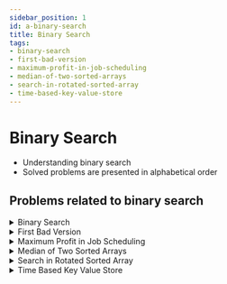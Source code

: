 ```yaml
---
sidebar_position: 1 
id: a-binary-search
title: Binary Search 
tags:
- binary-search 
- first-bad-version
- maximum-profit-in-job-scheduling
- median-of-two-sorted-arrays
- search-in-rotated-sorted-array
- time-based-key-value-store
--- 
```



# Binary Search

- Understanding binary search
- Solved problems are presented in alphabetical order

## Problems related to binary search

<details> 
<summary> Binary Search </summary> 

### [↗ See LeetCode Problem #704](https://leetcode.com/problems/binary-search/)

<Tabs>
<TabItem value="java" label="Java">

```java showLineNumbers
public class Solution {
    static int search(int[] nums, int target) {
        int pivot;
        int left = 0;
        int right = nums.length - 1;

        while (left <= right) {
            pivot = left + (right - left) / 2;

            if (nums[pivot] == target) {
                return pivot;
            }

            if (target < nums[pivot]) {
                right = pivot - 1;
            } else {
                left = pivot + 1;
            }
        }

        return -1;
    }

    public static void main(String[] args) {

        // Example 1:
        int[] nums1 = {-1,0,3,5,9,12};
        int target1 = 9;
        //  O/P: 4

        // Example 2:
        int[] nums2 = {-1,0,3,5,9,12};
        int target2 = 2;
        //  O/P: -1

        System.out.println(search(nums1, target1));
        System.out.println(search(nums2, target2));
    }
}
```

</TabItem>
</Tabs>

</details>

<details> 
<summary> First Bad Version </summary> 

### [↗ See LeetCode Problem #278](https://leetcode.com/problems/first-bad-version/)

<Tabs>
<TabItem value="java" label="Java">

```java showLineNumbers
//  To make it work outside the LeetCode environment:
//  Requires the CORRECT implementation of VersionControl class
//      with boolean isBadVersion(int version) method/API

//  INCORRECT Implementation
//      so that my IDE doesn't yell at me!!!
class VersionControl {
    static boolean isBadVersion (int n) {
        return true;
    }
}

public class Solution extends VersionControl {
    static int firstBadVersion(int n) {

        int leftIndex = 1;
        int rightIndex = n;

        while (leftIndex <= rightIndex) {

            int pivotIndex = leftIndex + (rightIndex - leftIndex) / 2;

            //  Not bad version
            if (!isBadVersion (pivotIndex)) {
                //  First bad version should be
                //      on the right side of the pivotIndex
                leftIndex = pivotIndex + 1;
            //  Bad version
            } else {
                //  First bad version should be
                //      on the left side of the pivotIndex
                //  Meaning, pivotIndex < current pivotIndex
                rightIndex = pivotIndex - 1;
            }
        }
        return leftIndex;
    }

    public static void main(String[] args) {
        // Example 1:
        int n1 = 5;
        int bad1 = 4;
        //  O/P: 4

        // Example 2:
        int n2 = 1;
        int bad2 = 1;
        //  O/P: 1

        System.out.println(firstBadVersion(n1));
        System.out.println(firstBadVersion(n2));
    }
}
```

</TabItem>
</Tabs>

</details>

<details> 
<summary> Maximum Profit in Job Scheduling </summary> 

### [↗ See LeetCode Problem #1235](https://leetcode.com/problems/maximum-profit-in-job-scheduling/)

<Tabs>
<TabItem value="java" label="Java">

```java showLineNumbers
import java.util.List;
import java.util.ArrayList;
import java.util.Queue;
import java.util.PriorityQueue;
import java.util.Comparator;

public class Solution {
    static class ArrayComparator implements Comparator <ArrayList<Integer>> {
        public int compare (ArrayList<Integer> aList1,
                            ArrayList<Integer> aList2) {
            return aList1.get(0) - aList2.get(0);
        }
    }

    private static int findMaxProfit (List<List<Integer>> jobsList) {
        //  Initialize maximum profit
        int maxProfit = 0;

        //  Declare a minimum heap with PriorityQueue
        //      using ArrayComparator to set priority
        //  Each entry will have end time and profit only
        Queue<ArrayList<Integer>> minHeap =
                new PriorityQueue<>(new ArrayComparator());

        for (int i = 0; i < jobsList.size(); i++) {
            int startTime = jobsList.get(i).get(0);
            int endTime = jobsList.get(i).get(1);
            int profit = jobsList.get(i).get(2);

            //  Check until minHeap is not empty
            //      and update the maxProfit
            while (!minHeap.isEmpty() &&
                    startTime >= minHeap.peek().get(0)) {
                maxProfit = Math.max(maxProfit, minHeap.peek().get(1));
                minHeap.poll();
            }

            //  Declare an ArrayList for the updated combined job
            ArrayList<Integer> updatedJob = new ArrayList<>();
            //  Add the current end time
            updatedJob.add(endTime);

            //  Add the updated maximum profit
            updatedJob.add(profit + maxProfit);

            //  Update minHeap
            minHeap.offer(updatedJob);
        }

        while (!minHeap.isEmpty()) {
           maxProfit = Math.max(maxProfit, minHeap.peek().get(1));
           minHeap.poll();
        }

        return maxProfit;
    }

    public static int jobScheduling(int[] startTime, int[] endTime, int[] profit) {

        List<List<Integer>> jobsList = new ArrayList<>();

        for (int i = 0; i < profit.length; i++) {
            List<Integer> currentJob = new ArrayList<>();

            currentJob.add(startTime[i]);
            currentJob.add(endTime[i]);
            currentJob.add(profit[i]);

            jobsList.add(currentJob);
        }

        //  Sort JobsList by the start time of each job
        jobsList.sort(Comparator.comparingInt(a -> a.get(0)));

        return findMaxProfit(jobsList);
    }

    public static void main(String[] args) {
        // Example 1:
        int[] startTime1 = {1,2,3,3};
        int[] endTime1 = {3,4,5,6};
        int[] profit1 = {50,10,40,70};
        //  O/P: 120

        // Example 2:
        int[] startTime2 = {1,2,3,4,6};
        int[] endTime2 = {3,5,10,6,9};
        int[] profit2 = {20,20,100,70, 60};
        //  O/P: 150

        // Example 3:
        int[] startTime3 = {1,1,1};
        int[] endTime3 = {2,3,4};
        int[] profit3 = {5,6,4};
        //  O/P: 6

        System.out.println(jobScheduling(startTime1, endTime1, profit1));
        System.out.println(jobScheduling(startTime2, endTime2, profit2));
        System.out.println(jobScheduling(startTime3, endTime3, profit3));

    }
}
```

</TabItem>
</Tabs>

</details>

<details> 
<summary> Median of Two Sorted Arrays </summary> 

### [↗ See LeetCode Problem #4](https://leetcode.com/problems/median-of-two-sorted-arrays/)

<Tabs>
<TabItem value="java" label="Java">

```java showLineNumbers
public class Solution {
    static double findMedianSortedArrays(int[] nums1, int[] nums2) {

        if (nums1.length > nums2.length) {
            return findMedianSortedArrays(nums2, nums1);
        }

        int[] a = nums1;
        int[] b = nums2;

        int aLength = a.length;
        int bLength = b.length;

        // range of a1 cut location: n1 means no right half for a1
        int l = 0, r = aLength;
        while (l <= r) {
            int cut1 = (l + r) / 2; // cut location is counted to right half
            int cut2 = (aLength + bLength + 1) / 2 - cut1;

            int l1 = cut1 == 0 ? Integer.MIN_VALUE : a[cut1 - 1];
            int l2 = cut2 == 0 ? Integer.MIN_VALUE : b[cut2 - 1];
            int r1 = cut1 == aLength ? Integer.MAX_VALUE : a[cut1];
            int r2 = cut2 == bLength ? Integer.MAX_VALUE : b[cut2];

            if (l1 <= r2 && l2 <= r1) {
                if ((aLength + bLength) % 2 == 0) {
                    return ((double) Math.max(l1, l2) + Math.min(r1, r2)) / 2;
                } else {
                    return (double) Math.max(l1, l2);
                }
            } else if (l1 > r2) {
                r = cut1 - 1;
            } else {
                l = cut1 + 1;
            }
        }

        throw new IllegalArgumentException();
    }

    public static void main(String[] args) {
        // Example 1:
        int[] numsA1 = {1,3};
        int[] numsA2 = {2};
        //  O/P: 2.00000

        // Example 2:
        int[] numsB1 = {1,2};
        int[] numsB2 = {3,4};
        //  O/P: 2.50000

        System.out.println(findMedianSortedArrays(numsA1, numsA2));
        System.out.println(findMedianSortedArrays(numsB1, numsB2));

    }
}
```

</TabItem>
</Tabs>

</details>

<details> 
<summary> Search in Rotated Sorted Array </summary> 

### [↗ See LeetCode Problem #33](https://leetcode.com/problems/search-in-rotated-sorted-array/)

<Tabs>
<TabItem value="java" label="Java">

```java showLineNumbers
public class Solution {
    public static int search(int[] nums, int target) {

        int startIndex = 0;
        int endIndex = nums.length - 1;

        while (startIndex <= endIndex) {
            int middleIndex = startIndex + (endIndex - startIndex) / 2;

            if (target == nums[middleIndex]) {
                return middleIndex;
            }

            if (nums[startIndex] <= nums[middleIndex]) {
                if (target >= nums[startIndex] && target < nums[middleIndex]) {
                    endIndex = middleIndex - 1;
                } else {
                    startIndex = middleIndex + 1;
                }

            } else {
                if (target < nums[startIndex] && target >= nums[middleIndex]) {
                    startIndex = middleIndex + 1;
                } else {
                    endIndex = middleIndex - 1;
                }
            }
        }

        return -1;
    }

    public static void main (String[] args) {

        // Example 1:
        int[] nums1 = {4,5,6,7,0,1,2};
        int target1 = 0;
        //  O/P: 4

        // Example 2:
        int[] nums2 = {4,5,6,7,0,1,2};
        int target2 = 3;
        //  O/P: -1

        // Example 3:
        int[] nums3 = {1};
        int target3 = 0;
        //  O/P: -1

        System.out.println(search(nums1,target1));
        System.out.println(search(nums2,target2));
        System.out.println(search(nums3,target3));
    }
}
```

</TabItem>
</Tabs>

</details>

<details> 
<summary> Time Based Key Value Store </summary> 

### [↗ See LeetCode Problem #981](https://leetcode.com/problems/time-based-key-value-store/)

<Tabs>
<TabItem value="java" label="Java">

```java showLineNumbers
import java.util.Map;
import java.util.HashMap;
import java.util.TreeMap;

public class TimeMap {
    //  Declare timeMap for global use
    private Map<String, TreeMap> timeMap;

    public TimeMap() {
        //  Initialize timeMap
        timeMap = new HashMap<>();
    }

    public void set(String key, String value, int timestamp) {
        //  If given key is not already in timeMap,
        //      put key and a new tree map
        if(!timeMap.containsKey(key)) {
           timeMap.put(key, new TreeMap<>());
        }

        //  First get the value for the given key:
        //      a TreeMap
        //  Put timestamp as key and value as value in the TreeMap
        timeMap.get(key).put(timestamp, value);

    }

    public String get(String key, int timestamp) {
        //  Get the value (as TreeMap) for a given key
        //      from the TimeMap, and
        //      store it newly declared treeMap
        TreeMap<Integer, String> treeMap = timeMap.get(key);

        //  If treeMap is null, return an empty string
        if (treeMap == null) {
            return "";
        }

        //  Returns the greatest key less than or equal to
        //      the given key, or null if there is no such key.
        //  Declare an integer to store the greatest key (timestamp here)
        //      less than or equal to the given key
        Integer floorTimestamp = treeMap.floorKey(timestamp);

        //  If floorTimestamp is null, return an empty string
        if (floorTimestamp == null) {
            return "";
        }

        //  Return the value from treeMap corresponding
        //      to the greatest key (timestamp here)
        //      less than or equal to the given key
        return treeMap.get(floorTimestamp);
    }

    public static void main(String[] args) {

        // Example 1:
        //Input
        //["TimeMap", "set", "get", "get", "set", "get", "get"]
        //[[], ["foo", "bar", 1], ["foo", 1], ["foo", 3], ["foo", "bar2", 4], ["foo", 4]
        //, ["foo", 5]]

        TimeMap timeMap = new TimeMap();
        timeMap.set("foo", "bar", 1);
//        timeMap.get("foo", 1);
        System.out.println(timeMap.get("foo", 1));
//        timeMap.get("foo", 3);
        System.out.println(timeMap.get("foo", 3));
        timeMap.set("foo", "bar2", 4);
//        timeMap.get("foo", 4);
        System.out.println(timeMap.get("foo", 4));
//        timeMap.get("foo", 5);
        System.out.println(timeMap.get("foo", 5));

        //  O/P:
        //[null, null, "bar", "bar", null, "bar2", "bar2"]

    }
}
```

</TabItem>
</Tabs>

</details>